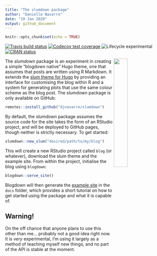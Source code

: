 ```yaml
---
title: "The slumdown package"
author: "Danielle Navarro"
date: "19 Jan 2020"
output: github_document
---
```


```r
knitr::opts_chunk$set(echo = TRUE)
```

<!-- badges: start -->
[![Travis build status](https://travis-ci.org/djnavarro/slumdown.svg?branch=master)](https://travis-ci.org/djnavarro/slumdown) [![Codecov test coverage](https://codecov.io/gh/djnavarro/slumdown/branch/master/graph/badge.svg)](https://codecov.io/gh/djnavarro/slumdown?branch=master) ![Lifecycle experimental](https://img.shields.io/badge/lifecycle-experimental-orange.svg) [![CRAN status](https://www.r-pkg.org/badges/version/slumdown)](https://cran.r-project.org/package=slumdown)
<!-- badges: end -->

<img src="README_files/slumdown.png" width="30%" align="right" />

The *slumdown* package is an experiment in creating a simple "blogdown native" Hugo theme, one that assumes that posts are written using R Markdown. It extends the [slum theme for Hugo](https://github.com/djnavarro/hugo-slum) by providing an interface for customising the blog within R and a system for generating plots that use the same colour scheme as the blog post. The *slumdown* package is only available on GitHub:

```r
remotes::install_github("djnavarro/slumdown")
```

By default, the *slumdown* package assumes the source code for the site takes the form of an RStudio project, and will be deployed to GitHub pages, though neither is strictly necessary. To get started:

```r
slumdown::new_slum("desired/path/to/my/blog") 
```

This will create a new RStudio project called `blog` (or whatever), download the slum theme and the example site. From within the project, initialise the blog using `blogdown`:

```r
blogdown::serve_site()
```

Blogdown will then generate the [example site](https://djnavarro.github.io/hugo-slum/) in the `docs` folder, which provides a short tutorial on how to get started using the package and what it is capable of. 

## Warning!

On the off chance that anyone plans to use this other than me... probably not a good idea right now. It is *very* experimental, I'm using it largely as a method of teaching myself new things, and no part of the API is stable at the moment.
